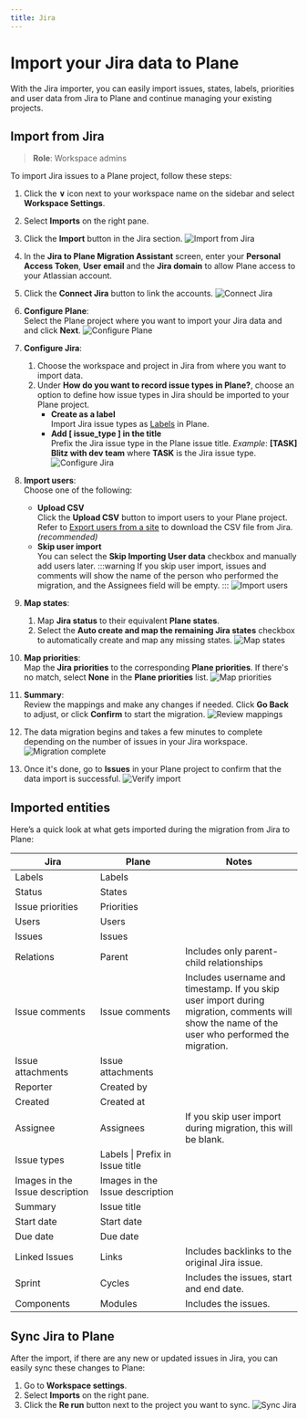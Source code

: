 ```yaml
---
title: Jira
---
```


# Import your Jira data to Plane

With the Jira importer, you can easily import issues, states, labels, priorities and user data from Jira to Plane and continue managing your existing projects.

## Import from Jira
> **Role**: Workspace admins

To import Jira issues to a Plane project, follow these steps:
1. Click the **∨** icon next to your workspace name on the sidebar and select **Workspace Settings**.

2. Select **Imports** on the right pane. 

3. Click the **Import** button in the Jira section.
    ![Import from Jira](https://media.docs.plane.so/importers/jira/import-from-jira.webp)   

4. In the **Jira to Plane Migration Assistant** screen, enter your   **Personal Access Token**, **User email** and the **Jira domain** to allow Plane access to your Atlassian account. 

5. Click the **Connect Jira** button to link the accounts.
    ![Connect Jira](https://media.docs.plane.so/importers/jira/connect-jira.webp)

6. **Configure Plane**:   
    Select the Plane project where you want to import your Jira data and and click **Next**.
        ![Configure Plane](https://media.docs.plane.so/importers/jira/configure-plane.webp) 

8. **Configure Jira**:  
    1. Choose the workspace and project in Jira from where you want to import data.
    2. Under **How do you want to record issue types in Plane?**, choose an option to define how issue types in Jira should be imported to your Plane project.
        - **Create as a label**  
        Import Jira issue types as [Labels](https://docs.plane.so/core-concepts/projects/run-project#manage-labels) in Plane.
        - **Add [ issue_type ] in the title**  
        Prefix the Jira issue type in the Plane issue title.
        *Example*: **[TASK] Blitz with dev team** where **TASK** is the Jira issue type.
       ![Configure Jira](https://media.docs.plane.so/importers/jira/configure-jira.webp)  

10. **Import users**:  
    Choose one of the following:
    - **Upload CSV**  
    Click the **Upload CSV** button to import users to your Plane project. Refer to [Export users from a site](https://support.atlassian.com/organization-administration/docs/export-users-from-a-site/) to download the CSV file from Jira. *(recommended)* 
    - **Skip user import**  
    You can select the **Skip Importing User data** checkbox and manually add users later.
        :::warning
        If you skip user import, issues and comments will show the name of the person who performed the migration, and the Assignees field will be empty.
        :::
       ![Import users](https://media.docs.plane.so/importers/jira/import-users.webp)   

10. **Map states**:
    1. Map **Jira status** to their equivalent **Plane states**.
    2. Select the **Auto create and map the remaining Jira states** checkbox to automatically create and map any missing states.
       ![Map states](https://media.docs.plane.so/importers/jira/map-states.webp)   

11. **Map priorities**:  
    Map the **Jira priorities** to the corresponding **Plane priorities**. If  there's no match, select **None** in the **Plane priorities** list.
       ![Map priorities](https://media.docs.plane.so/importers/jira/map-priorities.webp)   

12. **Summary**:   
    Review the mappings and make any changes if needed.  Click **Go Back** to adjust, or click **Confirm** to start the migration.
       ![Review mappings](https://media.docs.plane.so/importers/jira/review-mappings.webp)   

13. The data migration begins and takes a few minutes to complete depending on the number of issues in your Jira workspace. 
       ![Migration complete](https://media.docs.plane.so/importers/jira/import-complete.webp)   

14. Once it's done, go to **Issues** in your Plane project to confirm that the data import is successful. 
        ![Verify import](https://media.docs.plane.so/importers/jira/verify-import.webp)   

## Imported entities

Here’s a quick look at what gets imported during the migration from Jira to Plane:

| Jira | Plane | Notes|
|--------------| ------------------- |---- |
| Labels | Labels | |
| Status | States | |
| Issue priorities | Priorities | |
| Users | Users | |
| Issues | Issues | |
| Relations | Parent | Includes only parent-child relationships |
| Issue&nbsp;comments | Issue&nbsp;comments |Includes username and timestamp. If you skip user import during migration, comments will show the name of the user who performed the migration.|
| Issue attachments | Issue attachments | |
| Reporter | Created by | |
| Created | Created at | |
| Assignee | Assignees | If you skip user import during migration, this will be blank.|
| Issue types | Labels \| Prefix in Issue title | |
| Images in the Issue description | Images in the Issue description | |
| Summary | Issue title | |
| Start date | Start date | |
| Due date | Due date | |
| Linked Issues | Links | Includes backlinks to the original Jira issue.|
| Sprint | Cycles | Includes the issues, start and end date. |
| Components | Modules | Includes the issues. |

## Sync Jira to Plane

After the import, if there are any new or updated issues in Jira, you can easily sync these changes to Plane:

1. Go to **Workspace settings**.
2. Select **Imports** on the right pane. 
3. Click the **Re run** button next to the project you want to sync.
    ![Sync Jira](https://media.docs.plane.so/importers/jira/rerun-import.webp)   


